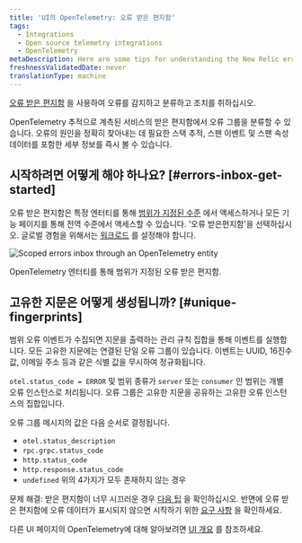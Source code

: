 ```yaml
---
title: 'UI의 OpenTelemetry: 오류 받은 편지함'
tags:
  - Integrations
  - Open source telemetry integrations
  - OpenTelemetry
metaDescription: Here are some tips for understanding the New Relic errors inbox for OpenTelemetry.
freshnessValidatedDate: never
translationType: machine
---
```



[오류 받은 편지함](/docs/errors-inbox/errors-inbox/) 을 사용하여 오류를 감지하고 분류하고 조치를 취하십시오.

OpenTelemetry 추적으로 계측된 서비스의 받은 편지함에서 오류 그룹을 분류할 수 있습니다. 오류의 원인을 정확히 찾아내는 데 필요한 스택 추적, 스팬 이벤트 및 스팬 속성 데이터를 포함한 세부 정보를 즉시 볼 수 있습니다.

## 시작하려면 어떻게 해야 하나요? [#errors-inbox-get-started]

오류 받은 편지함은 특정 엔터티를 통해 [범위가 지정된 수준](/docs/errors-inbox/errors-inbox/#scoped) 에서 액세스하거나 모든 기능 페이지를 통해 전역 수준에서 액세스할 수 있습니다. '오류 받은편지함'을 선택하십시오. 글로벌 경험을 위해서는 [워크로드](/docs/new-relic-solutions/new-relic-one/workloads/use-workloads/) 를 설정해야 합니다.

<img
  title="Scoped errors inbox through an OpenTelemetry entity"
  alt="Scoped errors inbox through an OpenTelemetry entity"
  src={opentelemetryErrorGroupOccurences}
/>

<figcaption>
  OpenTelemetry 엔터티를 통해 범위가 지정된 오류 받은 편지함.
</figcaption>

## 고유한 지문은 어떻게 생성됩니까? [#unique-fingerprints]

범위 오류 이벤트가 수집되면 지문을 출력하는 관리 규칙 집합을 통해 이벤트를 실행합니다. 모든 고유한 지문에는 연결된 단일 오류 그룹이 있습니다. 이벤트는 UUID, 16진수 값, 이메일 주소 등과 같은 식별 값을 무시하여 정규화됩니다.

`otel.status_code = ERROR` 및 범위 종류가 `server` 또는 `consumer` 인 범위는 개별 오류 인스턴스로 처리됩니다. 오류 그룹은 고유한 지문을 공유하는 고유한 오류 인스턴스의 집합입니다.

오류 그룹 메시지의 값은 다음 순서로 결정됩니다.

* `otel.status_description`
* `rpc.grpc.status_code`
* `http.status_code`
* `http.response.status_code`
* `undefined` 위의 4가지가 모두 존재하지 않는 경우

문제 해결: 받은 편지함이 너무 시끄러운 경우 [다음 팁](/docs/errors-inbox/errors-inbox/#similar-events) 을 확인하십시오. 반면에 오류 받은 편지함에 오류 데이터가 표시되지 않으면 시작하기 위한 [요구 사항](/docs/errors-inbox/errors-inbox#requirements) 을 확인하세요.

다른 UI 페이지의 OpenTelemetry에 대해 알아보려면 [UI 개요](/docs/more-integrations/open-source-telemetry-integrations/opentelemetry/view-your-data/opentelemetry-view-your-data) 를 참조하세요.